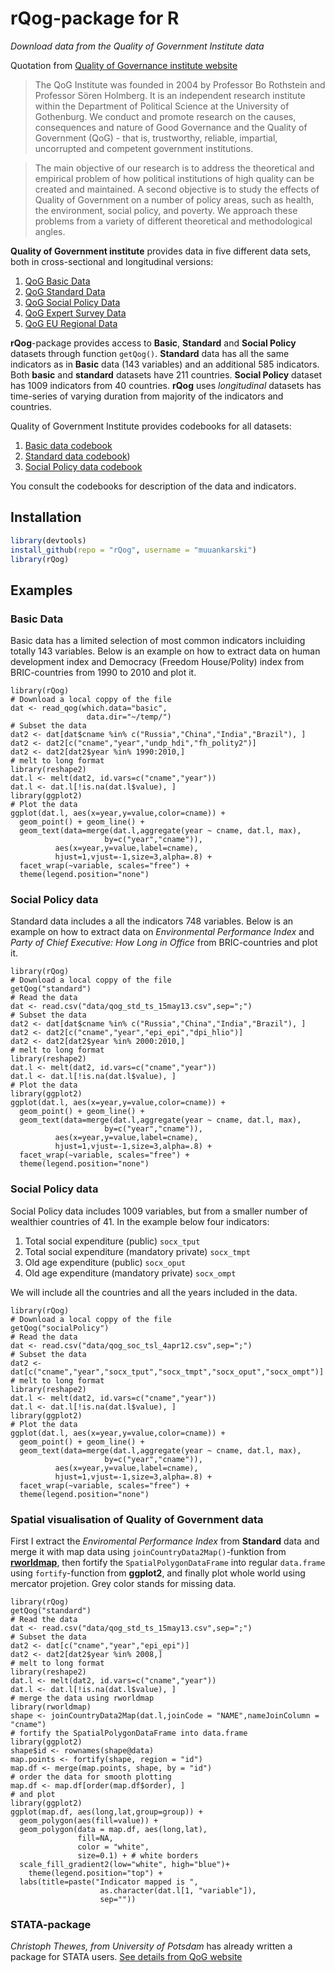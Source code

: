 <!--
%\VignetteEngine{knitr::knitr}
%\VignetteIndexEntry{rqog Markdown Vignette made with knitr}
-->

rQog-package for R
====================================

*Download data from the Quality of Government Institute data*

Quotation from [ Quality of Governance institute website](http://www.qog.pol.gu.se/)

>The QoG Institute was founded in 2004 by Professor Bo Rothstein and Professor Sören Holmberg. It is an independent research institute within the Department of Political Science at the University of Gothenburg. We conduct and promote research on the causes, consequences and nature of Good Governance and the Quality of Government (QoG) - that is, trustworthy, reliable, impartial, uncorrupted and competent government institutions.

>The main objective of our research is to address the theoretical and empirical problem of how political institutions of high quality can be created and maintained. A second objective is to study the effects of Quality of Government on a number of policy areas, such as health, the environment, social policy, and poverty. We approach these problems from a variety of different theoretical and methodological angles.

**Quality of Government institute** provides data in five different data sets, both in cross-sectional and longitudinal versions:

1. [QoG Basic Data](http://www.qog.pol.gu.se/data/datadownloads/qogbasicdata/)
2. [QoG Standard Data](http://www.qog.pol.gu.se/data/datadownloads/qogstandarddata/)
3. [QoG Social Policy Data](http://www.qog.pol.gu.se/data/datadownloads/qogsocialpolicydata/)
4. [QoG Expert Survey Data](http://www.qog.pol.gu.se/data/datadownloads/qogexpertsurveydata/) 
5. [QoG EU Regional Data](http://www.qog.pol.gu.se/data/datadownloads/qogeuregionaldata/)

**rQog**-package provides access to **Basic**, **Standard** and **Social Policy** datasets through function `getQog()`. **Standard** data has all the same indicators as in **Basic** data (143 variables) and an additional 585 indicators. Both **basic** and **standard** datasets have 211 countries. **Social Policy** dataset has 1009 indicators from 40 countries. **rQog** uses *longitudinal* datasets has time-series of varying duration from majority of the indicators and countries.

Quality of Government Institute provides codebooks for all datasets: 

1. [Basic data codebook](http://www.qogdata.pol.gu.se/codebook/codebook_basic_30aug13.pdf)
2. [Standard data codebook](http://www.qogdata.pol.gu.se/codebook/codebook_standard_15may13.pdf)) 
3. [Social Policy data codebook](http://www.qogdata.pol.gu.se/codebook/codebook_social_4apr12.pdf)

You consult the codebooks for description of the data and indicators.


## Installation

```r
library(devtools)
install_github(repo = "rQog", username = "muuankarski")
library(rQog)
```

## Examples

### Basic Data

Basic data has a limited selection of most common indicators incluiding totally 143 variables. Below is an example on how to extract data on human development index and Democracy (Freedom House/Polity) index from BRIC-countries from 1990 to 2010 and plot it.

```rExampleBasic
library(rQog)
# Download a local coppy of the file
dat <- read_qog(which.data="basic",
                 data.dir="~/temp/")
# Subset the data
dat2 <- dat[dat$cname %in% c("Russia","China","India","Brazil"), ]
dat2 <- dat2[c("cname","year","undp_hdi","fh_polity2")]
dat2 <- dat2[dat2$year %in% 1990:2010,]
# melt to long format
library(reshape2)
dat.l <- melt(dat2, id.vars=c("cname","year"))
dat.l <- dat.l[!is.na(dat.l$value), ]
library(ggplot2)
# Plot the data
ggplot(dat.l, aes(x=year,y=value,color=cname)) + 
  geom_point() + geom_line() +
  geom_text(data=merge(dat.l,aggregate(year ~ cname, dat.l, max),
                     by=c("year","cname")),
          aes(x=year,y=value,label=cname),
          hjust=1,vjust=-1,size=3,alpha=.8) +
  facet_wrap(~variable, scales="free") +
  theme(legend.position="none")
```


### Social Policy data

Standard data includes a all the indicators 748 variables. Below is an example on how to extract data on *Environmental Performance Index*  and *Party of Chief Executive: How Long in Office* from BRIC-countries and plot it.


```rExampleStandard
library(rQog)
# Download a local coppy of the file
getQog("standard")
# Read the data
dat <- read.csv("data/qog_std_ts_15may13.csv",sep=";")
# Subset the data
dat2 <- dat[dat$cname %in% c("Russia","China","India","Brazil"), ]
dat2 <- dat2[c("cname","year","epi_epi","dpi_hlio")]
dat2 <- dat2[dat2$year %in% 2000:2010,]
# melt to long format
library(reshape2)
dat.l <- melt(dat2, id.vars=c("cname","year"))
dat.l <- dat.l[!is.na(dat.l$value), ]
# Plot the data
library(ggplot2)
ggplot(dat.l, aes(x=year,y=value,color=cname)) + 
  geom_point() + geom_line() +
  geom_text(data=merge(dat.l,aggregate(year ~ cname, dat.l, max),
                     by=c("year","cname")),
          aes(x=year,y=value,label=cname),
          hjust=1,vjust=-1,size=3,alpha=.8) +
  facet_wrap(~variable, scales="free") +
  theme(legend.position="none")
```

### Social Policy data

Social Policy data includes 1009 variables, but from a smaller number of wealthier countries of 41. In the example below four indicators:

1. Total social expenditure (public) `socx_tput`
2. Total social expenditure (mandatory private) `socx_tmpt`
3. Old age expenditure (public) `socx_oput`
4. Old age expenditure (mandatory private) `socx_ompt`

We will include all the countries and all the years included in the data.


```rExampleSocialPolicy
library(rQog)
# Download a local coppy of the file
getQog("socialPolicy")
# Read the data
dat <- read.csv("data/qog_soc_tsl_4apr12.csv",sep=";")
# Subset the data
dat2 <- dat[c("cname","year","socx_tput","socx_tmpt","socx_oput","socx_ompt")]
# melt to long format
library(reshape2)
dat.l <- melt(dat2, id.vars=c("cname","year"))
dat.l <- dat.l[!is.na(dat.l$value), ]
library(ggplot2)
# Plot the data
ggplot(dat.l, aes(x=year,y=value,color=cname)) + 
  geom_point() + geom_line() +
  geom_text(data=merge(dat.l,aggregate(year ~ cname, dat.l, max),
                     by=c("year","cname")),
          aes(x=year,y=value,label=cname),
          hjust=1,vjust=-1,size=3,alpha=.8) +
  facet_wrap(~variable, scales="free") +
  theme(legend.position="none")
```


### Spatial visualisation of Quality of Government data

First I extract the *Enviromental Performance Index* from **Standard** data and merge it with map data using `joinCountryData2Map()`-funktion from [**rworldmap**](http://cran.r-project.org/web/packages/rworldmap/index.html), then fortify the `SpatialPolygonDataFrame` into regular `data.frame` using `fortify`-function from **ggplot2**,  and finally plot whole world using mercator projetion. Grey color stands for missing data.

```rExampleQogSpatial
library(rQog)
getQog("standard")
# Read the data
dat <- read.csv("data/qog_std_ts_15may13.csv",sep=";")
# Subset the data
dat2 <- dat[c("cname","year","epi_epi")]
dat2 <- dat2[dat2$year %in% 2008,]
# melt to long format
library(reshape2)
dat.l <- melt(dat2, id.vars=c("cname","year"))
dat.l <- dat.l[!is.na(dat.l$value), ]
# merge the data using rworldmap
library(rworldmap)
shape <- joinCountryData2Map(dat.l,joinCode = "NAME",nameJoinColumn = "cname")
# fortify the SpatialPolygonDataFrame into data.frame
library(ggplot2)
shape$id <- rownames(shape@data)
map.points <- fortify(shape, region = "id")
map.df <- merge(map.points, shape, by = "id")
# order the data for smooth plotting
map.df <- map.df[order(map.df$order), ]
# and plot
library(ggplot2)
ggplot(map.df, aes(long,lat,group=group)) +
  geom_polygon(aes(fill=value)) +
  geom_polygon(data = map.df, aes(long,lat), 
               fill=NA, 
               color = "white",
               size=0.1) + # white borders
  scale_fill_gradient2(low="white", high="blue")+
    theme(legend.position="top") +
  labs(title=paste("Indicator mapped is ",
                    as.character(dat.l[1, "variable"]),
                    sep=""))
```


### STATA-package

*Christoph Thewes, from University of Potsdam* has already written a package for STATA users. [See details from QoG website](http://www.qog.pol.gu.se/data/dataextras/forstatausers/)

